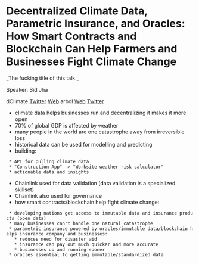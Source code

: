 = Decentralized Climate Data, Parametric Insurance, and Oracles: How Smart Contracts and Blockchain Can Help Farmers and Businesses Fight Climate Change =

_The fucking title of this talk._

Speaker: Sid Jha

dClimate [[https://twitter.com/dClimateNet|Twitter]] [[https://dclimate.net|Web]]
arbol [[https://arbolemarket.com|Web]] [[https://twitter.com/ArbolMarket|Twitter]]

* climate data helps businesses run and decentralizing it makes it more open
* 70% of global GDP is affected by weather
* many people in the world are one catastrophe away from irreversible loss
* historical data can be used for modelling and predicting
* building:
  * API for pulling climate data
  * "Construction App" -> "Worksite weather risk calculator"
  * actionable data and insights
* Chainlink used for data validation (data validation is a specialized skillset)
* Chainlink also used for governance
* how smart contracts/blockchain help fight climate change:
  * developing nations get access to immutable data and insurance products (open data)
  * many businesses can't handle one natural catastrophe
  * parametric insurance powered by oracles/immutable data/blockchain helps insurance company and businesses:
    * reduces need for disaster aid
    * insurance can pay out much quicker and more accurate
    * businesses up and running sooner
  * oracles essential to getting immutable/standardized data
